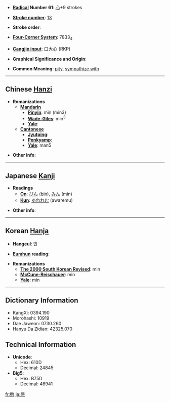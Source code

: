 * '''[[Wiktionary:Chinese radical index| Radical]] Number 61''': [[Wiktionary:Chinese radical index 心|心]]+9 strokes

* '''[[Wiktionary:Chinese total strokes index|Stroke number]]''': [[Wiktionary:Chinese total strokes index 13|13]]

* '''Stroke order''': 

* '''[[Wiktionary:Chinese four corner index|Four-Corner System]]''': 7833<sub>4</sub>

* '''[[Wiktionary:Chinese Cangjie index|Cangjie input]]''': 口大心 (RKP)

* '''Graphical Significance and Origin''': 

* '''Common Meaning''': [[pity]], [[sympathize with]]

----

== Chinese [[Hanzi]] ==

* '''Romanizations'''
** '''[[Mandarin]]'''
*** '''[[Pinyin]]''': mǐn (min3)
*** '''[[Wade-Giles]]''': min<sup>3</sup>
*** '''[[Yale]]''': 
** '''[[Cantonese]]'''
*** '''[[Jyutping]]''':
*** '''[[Penkyamp]]''': 
*** '''[[Yale]]''': man5

* '''Other info''': 

----

== Japanese [[Kanji]] ==

* '''Readings'''
** '''[[On]]''': [[びん]] (bin), [[みん]] (min)
** '''[[Kun]]''': [[あわれむ]] (awaremu)

* '''Other info''':  

----

== Korean [[Hanja]] ==

* '''[[Hangeul]]''': 민

* '''[[Eumhun]] reading''': 

* '''Romanizations'''
** '''[[The 2000 South Korean Revised Romanization|The 2000 South Korean Revised]]''': min
** '''[[McCune-Reischauer]]''': min
** '''[[Yale]]''': min

----

== Dictionary Information ==

* KangXi: 0394.190
* Morohashi: 10919
* Dae Jaweon: 0730.260
* Hanyu Da Zidian: 42325.070

== Technical Information ==

* '''Unicode''':
** Hex: 610D
** Decimal: 24845
* '''Big5''':
** Hex: B75D
** Decimal: 46941

[[fr:愍]]
[[ja:愍]]